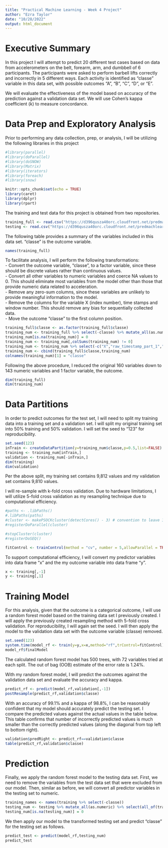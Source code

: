 ```yaml
---
title: "Practical Machine Learning - Week 4 Project"
author: "Ezra Taylor"
date: "10/28/2022"
output: html_document
---
```


# Executive Summary  

In this project I will attempt to predict 20 different test cases based on data from accelerometers on the belt, forearm, arm, and dumbbell of 6 participants. The participants were asked to perform barbell lifts correctly and incorrectly in 5 different ways. Each activity is identified as "classe" variable in this data set, with possible outcomes "A", "B", "C", "D", or "E".

We will evaluate the effectiveness of the model based on accuracy of the prediction against a validation data set. We will use Cohen's kappa coefficient (k) to measure concordance.

# Data Prep and Exploratory Analysis  

Prior to performing any data collection, prep, or analysis, I will be utilizing the following libraries in this project

```r
#library(parallel)
#library(doParallel)
#library(doSNOW)
#library(Matrix)
#library(iterators)
#library(foreach)
#library(snow)
```

```r
knitr::opts_chunk$set(echo = TRUE)
library(caret)
library(dplyr)
library(rpart)
```

The training and test data for this project is obtained from two repositories.  
```r
training_full <- read.csv("https://d396qusza40orc.cloudfront.net/predmachlearn/pml-training.csv")
testing <- read.csv("https://d396qusza40orc.cloudfront.net/predmachlearn/pml-testing.csv")
```

The following table provides a summary of the variables included in this data set. "classe" is the outcome variable.
```r
names(training_full)
```

To facilitate analysis, I will perform the following transformations:  
- Convert the outcome variable, "classe", to a factor variable, since these should be discrete values rather than continuous values.    
- Convert all other variables to numeric variables and coerce NA values to 0. This should eliminate most variables from the model other than those that provide numeric data related to acceleration.  
- Remove any zero-sum columns, since these variables are unlikely to provide meaningful information to the model.  
- Remove the columns for the variable X (index number), time stamps and window number. This should remove any bias for sequentially collected data.  
- Move the outcome "classe" to the first column position.  

```r
training_full$classe <- as.factor(training_full$classe)
training_num <- training_full %>% select(-classe) %>% mutate_all(as.numeric)
training_num[is.na(training_num)] = 0
training_num <- training_num[,colSums(training_num) != 0]
training_num <- training_num %>% select(-c("X","raw_timestamp_part_1","raw_timestamp_part_2","num_window"))
training_num <- cbind(training_full$classe,training_num)
colnames(training_num)[1] = "classe"
```

Following the above procedure, I reduced the original 160 variables down to 143 numeric variables and 1 factor variable, the outcome.  
```r
dim(training_full)
dim(training_num)
```

# Data Partitions  

In order to predict outcomes for the test set, I will need to split my training data into a training set and a validation set. I will split my original training set into 50% training and 50% validation. I will set the seed to "123" for reproducibility.  

```r
set.seed(123)
inTrain <- createDataPartition(y=training_num$classe,p=0.5,list=FALSE)
training <- training_num[inTrain,]
validation <- training_num[-inTrain,]
dim(training)
dim(validation)
```

Per the above split, my training set contains 9,812 values and my validation set contains 9,810 values.  

I will re-sample with k-fold cross validation. Due to hardware limitations, I will utilize 5-fold cross validation as my resampling technique due to computational efficiency.  

```r
#paths <- .libPaths()
#.libPaths(paths)
#cluster <- makePSOCKcluster(detectCores() - 3) # convention to leave 1 core for OS
#registerDoParallel(cluster)

#stopCluster(cluster)
#registerDoSEQ()
```

```r
fitControl <- trainControl(method = "cv", number = 5,allowParallel = TRUE)
```

To support computational efficiency, I will convert my predictor variables into data frame "x" and the my outcome variable into data frame "y".  

```r
x <- training[,-1]
y <- training[,1]
```

# Training Model

For this analysis, given that the outcome is a categorical outcome, I will use a random forest model based on the training data set I previously created. I will apply the previously created resampling method with 5-fold cross validation. For reproducibility, I will again set the seed. I will then apply the model to the validation data set with the outcome variable (classe) removed.

```r
set.seed(123)
system.time(model_rf <- train(y=y,x=x,method="rf",trControl=fitControl))
model_rf$finalModel
```

The calculated random forest model has 500 trees, with 72 variables tried at each split. The out of bag (OOB) estimate of the error rate is 1.24%.

With my random forest model, I will predict the outcomes against the validation data set and evaluate the accuracy and kappa.  

```r
predict_rf <- predict(model_rf,validation[,-1])
postResample(predict_rf,validation$classe)
```

With an accuracy of 99.1% and a kappa of 98.8%, I can be reasonably confident that my model should accurately predict the testing set. I compare the predicted values against the actual values in the table below. This table confirms that number of incorrectly predicted values is much smaller than the correctly predicted values (along the diagonal from top left to bottom right).  

```r
validation$predRight <- predict_rf==validation$classe
table(predict_rf,validation$classe)
```

# Prediction  

Finally, we apply the random forest model to the testing data set. First, we need to remove the variables from the test data set that were excluded from our model. Then, similar as before, we will convert all predictor variables in the testing set to numeric.

```r
training_names <- names(training %>% select(-classe))
testing_num <- testing %>% mutate_all(as.numeric) %>% select(all_of(training_names))
testing_num[is.na(testing_num)] = 0
```

We then apply our model to the transformed testing set and predict "classe" for the testing set as follows.

```r
predict_test <- predict(model_rf,testing_num)
predict_test
```
